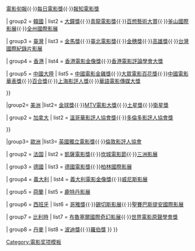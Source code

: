 {{Navbox
|name= 全球電影頒獎典禮
|title= 全球電影颁奖典礼
|image=
|above=

|group1= [[亞洲]]
|list1={{Navbox subgroup
| groupstyle = 
| liststyle  = 

| group1= [[日本]]
| list1 = [[日本電影金像獎]]{{·}}[[藍絲帶獎]]{{·}}[[電影旬報]]{{·}}[[每日電影獎]]{{·}}[[報知電影獎]]

| group2 = [[韓國]]
| list2  = [[大鐘獎]]{{·}}[[青龍電影獎]]{{·}}[[百想藝術大賞]]{{·}}[[釜山國際影展]]{{·}}[[全州國際電影節|全州國際影展]]

| group3 = [[臺灣]]
| list3  = [[金馬獎頒獎典禮|金馬獎]]{{·}}[[臺北電影獎]]{{·}}[[金穗獎]]{{·}}[[高雄電影節|高雄獎]]{{·}}[[台灣國際紀錄片影展]]

| group4 = [[香港]]
| list4  = [[香港電影金像獎]]{{·}}[[香港電影評論學會大獎‎]]

| group5 = [[中國大陸]]
| list5  = [[中國電影金雞獎]]{{·}}[[大眾電影百花獎]]{{·}}[[中國電影華表獎]]{{·}}[[百合獎]]{{·}}[[上海影評人獎]]{{·}}[[華語電影傳媒大獎]]

}}

|group2= [[美洲]]
|list2= {{Navbox subgroup
| groupstyle = 
| liststyle  = 

| group1 = [[美國]]
| list1  = [[奥斯卡金像獎]]{{·}}[[金球獎]]{{·}}[[MTV電影大獎]]{{·}}[[土星獎]]{{·}}[[衛星獎]]

| group2 = [[加拿大]]
| list2  = [[溫哥華影評人協會|溫哥華影評人協會獎]]{{·}}[[多倫多影評人協會|多倫多影評人協會獎]]

}}

|group3= [[歐洲]]
|list3= {{Navbox subgroup
| groupstyle = 
| liststyle  = 

| group1 = [[英國]]
| list1 = [[英國電影學院獎]]{{·}}[[英國獨立電影獎]]{{·}}[[倫敦影評人協會]]

| group2 = [[法国]]
| list2  = [[凱撒電影獎|凱薩電影獎]]{{·}}[[坎城電影節]]{{·}}[[南特影展|三洲影展]]

| group3 = [[德國]]
| list3 = [[德國電影獎]]{{·}}[[柏林國際影展]]

| group4 = [[義大利]]
| list4 = [[義大利電影金像獎]]{{·}}[[威尼斯影展]]

| group5 = [[荷蘭]]
| list5 = [[鹿特丹影展]]

| group6 = [[西班牙]]
| list6 = [[哥雅獎]]{{·}}[[錫切斯影展]]{{·}}[[聖賽巴斯提安國際影展]]

| group7 = [[比利時]]
| list7 = [[布魯塞爾國際奇幻影展]]{{·}}[[世界電影原聲學會|世界電影原聲學會獎]]

| group8 = [[丹麥]]
| list8 = [[波迪獎]]{{·}}[[羅伯獎]]
}}
}}<noinclude>[[Category:電影奖项模板]]</noinclude>